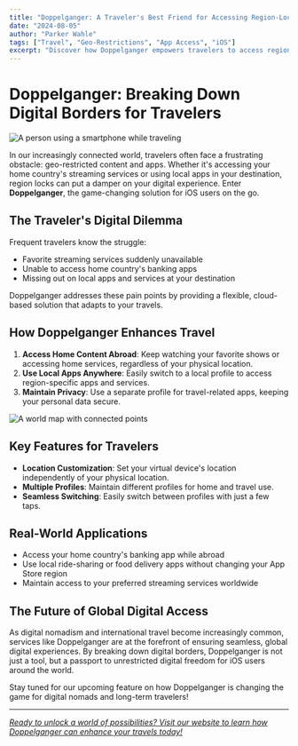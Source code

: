 ```yaml
---
title: "Doppelganger: A Traveler's Best Friend for Accessing Region-Locked Content"
date: "2024-08-05"
author: "Parker Wahle"
tags: ["Travel", "Geo-Restrictions", "App Access", "iOS"]
excerpt: "Discover how Doppelganger empowers travelers to access region-locked content and apps, enhancing the global digital experience for iOS users."
---
```


# Doppelganger: Breaking Down Digital Borders for Travelers

![A person using a smartphone while traveling](/api/placeholder/800/400 "Stock photo query: person using smartphone at airport")

In our increasingly connected world, travelers often face a frustrating obstacle: geo-restricted content and apps. Whether it's accessing your home country's streaming services or using local apps in your destination, region locks can put a damper on your digital experience. Enter **Doppelganger**, the game-changing solution for iOS users on the go.

## The Traveler's Digital Dilemma

Frequent travelers know the struggle:

- Favorite streaming services suddenly unavailable
- Unable to access home country's banking apps
- Missing out on local apps and services at your destination

Doppelganger addresses these pain points by providing a flexible, cloud-based solution that adapts to your travels.

## How Doppelganger Enhances Travel

1. **Access Home Content Abroad**: Keep watching your favorite shows or accessing home services, regardless of your physical location.
2. **Use Local Apps Anywhere**: Easily switch to a local profile to access region-specific apps and services.
3. **Maintain Privacy**: Use a separate profile for travel-related apps, keeping your personal data secure.

![A world map with connected points](/api/placeholder/800/400 "Stock photo query: global connectivity concept")

## Key Features for Travelers

- **Location Customization**: Set your virtual device's location independently of your physical location.
- **Multiple Profiles**: Maintain different profiles for home and travel use.
- **Seamless Switching**: Easily switch between profiles with just a few taps.

## Real-World Applications

- Access your home country's banking app while abroad
- Use local ride-sharing or food delivery apps without changing your App Store region
- Maintain access to your preferred streaming services worldwide

## The Future of Global Digital Access

As digital nomadism and international travel become increasingly common, services like Doppelganger are at the forefront of ensuring seamless, global digital experiences. By breaking down digital borders, Doppelganger is not just a tool, but a passport to unrestricted digital freedom for iOS users around the world.

Stay tuned for our upcoming feature on how Doppelganger is changing the game for digital nomads and long-term travelers!

---

[_Ready to unlock a world of possibilities? Visit our website to learn how Doppelganger can enhance your travels today!_](/)
